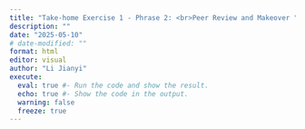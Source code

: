 ```yaml
---
title: "Take-home Exercise 1 - Phrase 2: <br>Peer Review and Makeover "
description: ""
date: "2025-05-10"
# date-modified: ""
format: html
editor: visual
author: "Li Jianyi"
execute:
  eval: true #- Run the code and show the result.
  echo: true #- Show the code in the output.
  warning: false
  freeze: true
---
```


<!-- ::: {.callout-note} -->
<!-- ```{r} -->
<!-- #| code-fold: false -->
<!-- #| code-summary: "Click to view code" -->
<!-- ``` -->
<!-- ::: -->

<br> <br>